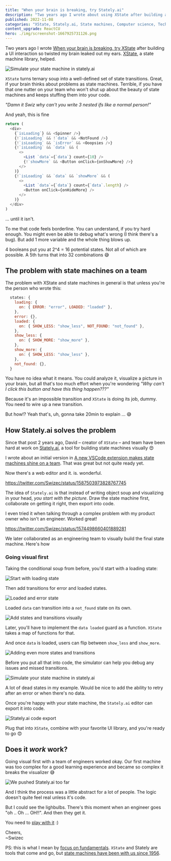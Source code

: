 ```yaml
---
title: "When your brain is breaking, try Stately.ai"
description: "Two years ago I wrote about using XState after building a UI interaction so twisted my brain leaked out my ears. It helped. Now the creators have made something even better – Stately.ai 😍"
published: 2022-11-08
categories: "XState, Stately.ai, State machines, Computer science, Technical, React"
content_upgrade: ReactCU
hero: ./img/screenshot-1667925731126.png
---
```


Two years ago I wrote [When your brain is breaking, try XState](https://swizec.com/blog/when-your-brain-is-breaking-try-xstate/) after building a UI interaction so twisted my brain leaked out my ears. [XState](https://xstate.js.org), a state machine library, helped.

![Simulate your state machine in stately.ai](./img/Simulate-your-state-machine-in-statelyai8g1i16.gif)

`XState` turns ternary soup into a well-defined set of state transitions. Great, if your brain thinks about problems as state machines. Terrible, if you have that one nutter on your team who won't shut up about the beauty of state machines and keeps stuffing them into your code.

_"Damn it Swiz why can't you write 3 nested ifs like a normal person!"_

And yeah, this is fine

```javascript
return (
  <div>
    {`isLoading`} && <Spinner />}
    {!`isLoading` && !`data` && <NotFound />}
    {!`isLoading` && `isError` && <Ooopsies />}
    {!`isLoading` && `data` && (
      <>
        <List `data`={`data`} count={10} />
        {!`showMore` && <Button onClick={onShowMore} />}
      </>
    )}
    {!`isLoading` && `data` && `showMore` && (
      <>
        <List `data`={`data`} count={`data`.length} />
        <Button onClick={onHideMore} />
      </>
    )}
  </div>
)
```

... until it isn't.

To me that code feels borderline. You can understand, if you try hard enough. You might even be able to debug what's wrong (I think there's a bug). But add 1 more variable and the whole thing blows up.

4 booleans put you at 2^4 = 16 potential states. Not all of which are possible. A 5th turns that into 32 combinations 😅

## The problem with state machines on a team

The problem with XState and state machines in general is that unless you're the person who wrote this:

```javascript
  states: {
    loading: {
      on: { ERROR: "error", LOADED: "loaded" },
    },
    error: {},
    loaded: {
      on: { SHOW_LESS: "show_less", NOT_FOUND: "not_found" },
    },
    show_less: {
      on: { SHOW_MORE: "show_more" },
    },
    show_more: {
      on: { SHOW_LESS: "show_less" },
    },
    not_found: {},
  }
```

You have no idea what it means. You could analyze it, visualize a picture in your brain, but all that's too much effort when you're wondering _"Why can't I click this button and have this thing happen???"_

Because it's an impossible transition and `XState` is doing its job, dummy. You need to wire up a new transition.

But how!? Yeah that's, uh, gonna take 20min to explain ... 😅

## How Stately.ai solves the problem

Since that post 2 years ago, David – creator of `XState` – and team have been hard at work on [Stately.ai](https://stately.ai), a tool for building state machines visually 😍

I wrote about an initial version in [A new VSCode extension makes state machines shine on a team](https://swizec.com/blog/a-new-vscode-extension-makes-state-machines-shine-on-a-team/). That was great but not quite ready yet.

Now there's a web editor and it. is. wonderful.

https://twitter.com/Swizec/status/1587503973828767745

The idea of `Stately.ai` is that instead of writing object soup and visualizing in your head, _you start with the picture_. Draw the state machine first, collaborate on getting it right, then export into code.

I even tried it when talking through a complex problem with my product owner who isn't an engineer. Worked great!

https://twitter.com/Swizec/status/1574498660401889281

We later collaborated as an engineering team to visually build the final state machine. Here's how

### Going visual first

Taking the conditional soup from before, you'd start with a loading state:

![Start with loading state](./img/Start-with-loading-statef58cbd.png)

Then add transitions for error and loaded states.

![Loaded and error state](./img/Loaded-and-error-state612gig.png)

Loaded `data` can transition into a `not_found` state on its own.

![Add states and transitions visually](./img/Add-states-and-transitions-visually3f738b.gif)

Later, you'll have to implement the `data loaded` guard as a function. `XState` takes a map of functions for that.

And once `data` is loaded, users can flip between `show_less` and `show_more`.

![Adding even more states and transitions](./img/Adding-even-more-states-and-transitions08ch6i.gif)

Before you put all that into code, the simulator can help you debug any issues and missed transitions.

![Simulate your state machine in stately.ai](./img/Simulate-your-state-machine-in-statelyai8g1i16.gif)

A lot of dead states in my example. Would be nice to add the ability to retry after an error or when there's no data.

Once you're happy with your state machine, the `Stately.ai` editor can export it into code.

![Stately.ai code export](./img/Statelyai-code-exportabceg2.png)

Plug that into `XState`, combine with your favorite UI library, and you're ready to go 😍

## Does it _work_ work?

Going visual first with a team of engineers worked okay. Our first machine was too complex for a good learning experience and became so complex it breaks the visualizer 😅

![We pushed Stately.ai too far](./img/We-pushed-Statelyai-too-farb4104e.png)

And I think the process was a little abstract for a lot of people. The logic doesn't quite feel real unless it's code.

But I could see the lighbulbs. There's this moment when an engineer goes "oh .. Oh ... OH!!". And then they get it.

You need to [play with it](https://stately.ai) :)

Cheers,<br/>
~Swizec

PS: this is what I mean by [focus on fundamentals](https://swizec.com/blog/reader-question-should-you-learn-the-latest-hotness/). `XState` and Stately are tools that come and go, but [state machines have been with us since 1956](https://en.wikipedia.org/wiki/Moore_machine).
